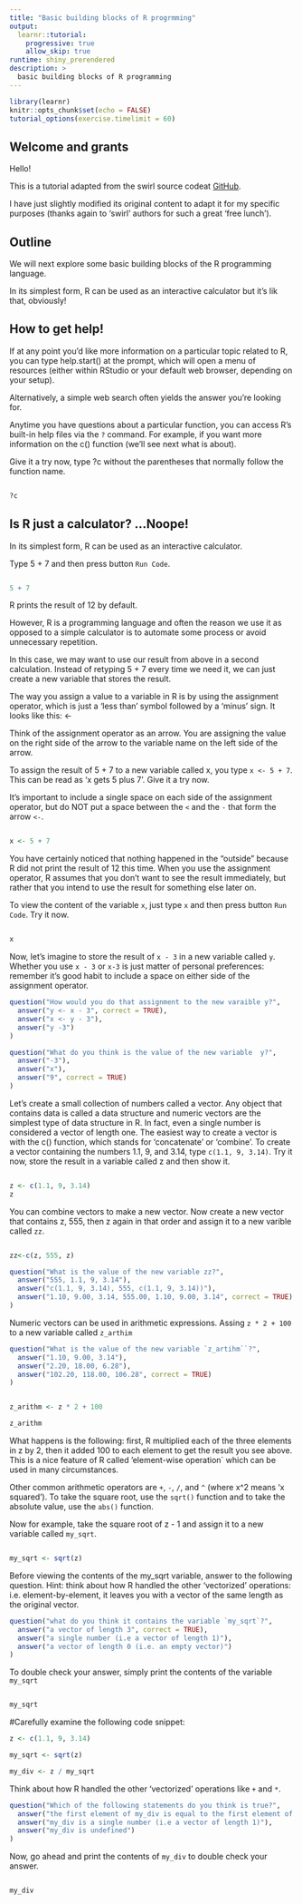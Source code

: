 ```yaml
---
title: "Basic building blocks of R progrmming"
output:
  learnr::tutorial:
    progressive: true
    allow_skip: true
runtime: shiny_prerendered
description: >
  basic building blocks of R programming
---
```


```r
library(learnr)
knitr::opts_chunk$set(echo = FALSE)
tutorial_options(exercise.timelimit = 60)
```

## Welcome and grants

Hello!

This is a tutorial adapted from the swirl source codeat [GitHub](https://github.com/swirldev/swirl_courses). 

I have just slightly modified its original content to adapt it for my specific purposes (thanks again to 'swirl' authors for such a great 'free lunch').

## Outline

We will next explore some basic building blocks of the R programming language.

In its simplest form, R can be used as an interactive calculator but it's lik that, obviously!

## How to get help!

If at any point you'd like more information on a particular topic related to R, you can type help.start() at the prompt, which will open a menu of resources  (either within RStudio or your default web browser, depending on your setup).

Alternatively, a simple web search often yields the answer you're looking for.

Anytime you have questions about a particular function, you can access R's built-in help files via the `?` command. For example, if you want more information on the c() function (we'll see next what is about).

Give it a try now, type ?c without the parentheses that normally follow the function name.


```r

```

```r
?c
```

## Is R just a calculator? ...Noope!

In its simplest form, R can be used as an interactive calculator.

Type 5 + 7 and then press button `Run Code`.

```r

```

```r
5 + 7
```

R prints the result of 12 by default.

However, R is a programming language and often the reason we use it as opposed to a simple calculator is to automate some process or avoid unnecessary repetition.

In this case, we may want to use our result from above in a second calculation. 
Instead of retyping 5 + 7 every time we need it, we can just create a new variable that stores the result.

The way you assign a value to a variable in R is by using the assignment operator, which is just a 'less than' symbol followed by a 'minus' sign. It looks like this: <-

Think of the assignment operator as an arrow. You are assigning the value on the right side of the arrow to the variable name on the left side of the arrow.

To assign the result of 5 + 7 to a new variable called x, you type `x <- 5 + 7`.
This can be read as 'x gets 5 plus 7'. Give it a try now.

It's important to include a single space on each side of the assignment operator, but do NOT put a space between the `<` and the `-` that form the arrow `<-`.

```r

```

```r
x <- 5 + 7
```
You have certainly noticed that nothing happened in the "outside" because R did not print the result of 12 this time. When you use the assignment operator, R assumes that you don't want to see the result immediately, but rather that you intend to use the result for something else later on. 

To view the content of the variable `x`, just type `x` and then press button `Run Code`. Try it now.

```r

```

```r
x
```

Now, let's imagine to store the result of `x - 3` in a new variable called `y`. Whether you use `x - 3` or `x-3` is just matter of personal preferences: remember it's good habit to include a space on either side of the assignment operator.

```r
question("How would you do that assignment to the new varaible y?",
  answer("y <- x - 3", correct = TRUE),
  answer("x <- y - 3"),
  answer("y -3")
)
```

```r
question("What do you think is the value of the new variable  y?",
  answer("-3"),
  answer("x"),
  answer("9", correct = TRUE)
)
```

Let's create a small collection of numbers called a vector. 
Any object that contains data is called a data structure and numeric vectors are the simplest type of data structure in R. In fact, even a single number is considered a vector of length one.
The easiest way to create a vector is with the c() function, which stands for 'concatenate' or 'combine'. To create a vector containing the numbers 1.1, 9, and 3.14, type `c(1.1, 9, 3.14)`.
Try it now, store the result in a variable called z and then show it.

```r

```

```r
z <- c(1.1, 9, 3.14)
z
```

You can combine vectors to make a new vector. 
Now create a new vector that contains  z, 555, then z again in that order and assign it to a new varible called `zz`.

```r

```

```r

zz<-c(z, 555, z)

```


```r
question("What is the value of the new variable zz?",
  answer("555, 1.1, 9, 3.14"),
  answer("c(1.1, 9, 3.14), 555, c(1.1, 9, 3.14))"),
  answer("1.10, 9.00, 3.14, 555.00, 1.10, 9.00, 3.14", correct = TRUE)
)
```

Numeric vectors can be used in arithmetic expressions. 
Assing `z * 2 + 100` to a new variable called `z_arthim`

```r

question("What is the value of the new variable `z_artihm``?",
  answer("1.10, 9.00, 3.14"),
  answer("2.20, 18.00, 6.28"),
  answer("102.20, 118.00, 106.28", correct = TRUE)
)

```

```r

```

```r

z_arithm <- z * 2 + 100

z_arithm

```

What happens is the following: first, R multiplied each of the three elements in z by 2, then it added 100 to each element to get the result you see above. This is a nice feature of R called 'element-wise operation` which can be used in many circumstances.

Other common arithmetic operators are `+`, `-`, `/`, and `^` (where x^2 means 'x squared'). To take the square root, use the `sqrt()` function and to take the absolute value, use the `abs()` function.

Now for example, take the square root of z - 1 and assign it to a new variable called `my_sqrt`. 


```r

```

```r

my_sqrt <- sqrt(z)

```

Before viewing the contents of the my_sqrt variable, answer to the following question.
Hint: think about how R handled the other 'vectorized' operations: i.e. element-by-element, it leaves you with a vector of the same length as the original vector.

```r

question("what do you think it contains the variable `my_sqrt`?",
  answer("a vector of length 3", correct = TRUE),
  answer("a single number (i.e a vector of length 1)"),
  answer("a vector of length 0 (i.e. an empty vector)")
)

```

To double check your answer, simply print the contents of the variable `my_sqrt`

```r

```

```r

my_sqrt

```

#Carefully examine the following code snippet:

```r

z <- c(1.1, 9, 3.14)

my_sqrt <- sqrt(z)

my_div <- z / my_sqrt 


```

Think about how R handled the other 'vectorized' operations like `+` and `*`. 

```r

question("Which of the following statements do you think is true?",
  answer("the first element of my_div is equal to the first element of z divided by the first element of my_sqrt, and so on...", correct = TRUE),
  answer("my_div is a single number (i.e a vector of length 1)"),
  answer("my_div is undefined")
)

```

Now, go ahead and print the contents of  `my_div` to double check your answer.

```r

```

```r

my_div

```



<!--     #################################################################   -->

<!--   CorrectAnswer: my_div -->
<!--   AnswerTests: omnitest(correctExpr='my_div') -->
<!--   Hint: Type my_div and press Enter to see its contents. -->

<!-- - Class: text -->
<!--   Output: When given two vectors of the same length, R simply performs the specified -->
<!--     arithmetic operation (`+`, `-`, `*`, etc.) element-by-element. If the vectors -->
<!--     are of different lengths, R 'recycles' the shorter vector until it is the same -->
<!--     length as the longer vector. -->

<!-- - Class: text -->
<!--   Output: When we did z * 2 + 100 in our earlier example, z was a vector of length -->
<!--     3, but technically 2 and 100 are each vectors of length 1. -->

<!-- - Class: text -->
<!--   Output: 'Behind the scenes, R is ''recycling'' the 2 to make a vector of 2s and -->
<!--     the 100 to make a vector of 100s. In other words, when you ask R to compute z -->
<!--     * 2 + 100, what it really computes is this: z * c(2, 2, 2) + c(100, 100, 100).' -->

<!-- - Class: cmd_question -->
<!--   Output: To see another example of how this vector 'recycling' works, try adding -->
<!--     c(1, 2, 3, 4) and c(0, 10). Don't worry about saving the result in a new variable. -->
<!--   CorrectAnswer: c(1, 2, 3, 4) + c(0, 10) -->
<!--   AnswerTests: omnitest(correctExpr='c(1, 2, 3, 4) + c(0, 10)') -->
<!--   Hint: Enter c(1, 2, 3, 4) + c(0, 10) in the console to see how R adds two vectors -->
<!--     of different length. Don't assign the result to a variable. -->

<!-- - Class: text -->
<!--   Output: If the length of the shorter vector does not divide evenly into the length -->
<!--     of the longer vector, R will still apply the 'recycling' method, but will throw -->
<!--     a warning to let you know something fishy might be going on. -->

<!-- - Class: cmd_question -->
<!--   Output: Try c(1, 2, 3, 4) + c(0, 10, 100) for an example. -->
<!--   CorrectAnswer: c(1, 2, 3, 4) + c(0, 10, 100) -->
<!--   AnswerTests: omnitest(correctExpr='c(1, 2, 3, 4) + c(0, 10, 100)') -->
<!--   Hint: Type c(1, 2, 3, 4) + c(0, 10, 100) to see how R handles adding two vectors, -->
<!--     when the shorter vector's length does not divide evenly into the longer vector's -->
<!--     length. Don't worry about assigning the result to a variable. -->

<!-- - Class: text -->
<!--   Output: Before concluding this lesson, I'd like to show you a couple of time-saving tricks. -->

<!-- - Class: text -->
<!--   Output: Earlier in the lesson, you computed z * 2 + 100. Let's pretend that you made a mistake and that you meant to add 1000 instead of 100. You could either re-type the expression, or... -->

<!-- - Class: cmd_question -->
<!--   Output: In many programming environments, the up arrow will cycle through previous commands. Try hitting the up arrow on your keyboard until you get to this command (z * 2 + 100), then change 100 to 1000 and hit Enter. If the up arrow doesn't work for you, just type the corrected command. -->
<!--   CorrectAnswer: z * 2 + 1000 -->
<!--   AnswerTests: omnitest(correctExpr='z * 2 + 1000') -->
<!--   Hint: If your environment does not support the up arrow feature, then just type the corrected command to move on. -->

<!-- - Class: text -->
<!--   Output: Finally, let's pretend you'd like to view the contents of a variable that you created earlier, but you can't seem to remember if you named it my_div or myDiv. You could try both and see what works, or... -->

<!-- - Class: cmd_question -->
<!--   Output: You can type the first two letters of the variable name, then hit the Tab key (possibly more than once). Most programming environments will provide a list of variables that you've created that begin with 'my'. This is called auto-completion and can be quite handy when you have many variables in your workspace. Give it a try. (If auto-completion doesn't work for you, just type my_div and press Enter.) -->
<!--   CorrectAnswer: my_div -->
<!--   AnswerTests: omnitest(correctExpr='my_div') -->
<!--   Hint: If your programming environment doesn't support auto-completion, just type my_div and hit Enter to move on. -->


